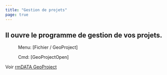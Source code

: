 ```yaml
---
title: "Gestion de projets"
page: true
---
```

## Il ouvre le programme de gestion de vos projets.
 <Menu> Menu: [Fichier / GeoProject] </Menu> 
 <Menu> Cmd: [GeoProjectOpen] </Menu> 

Voir  <Bold>  <Italic> [rmDATA GeoProject](../projektverwaltung/allgemein)</Italic>  </Bold> 